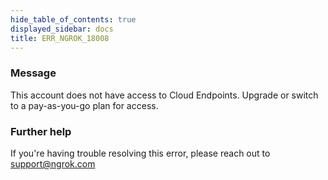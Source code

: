 ```yaml
---
hide_table_of_contents: true
displayed_sidebar: docs
title: ERR_NGROK_18008
---
```


### Message

This account does not have access to Cloud Endpoints. Upgrade or switch to a pay-as-you-go plan for access.

<ErrorDetails />

### Further help

If you're having trouble resolving this error, please reach out to [support@ngrok.com](mailto:support@ngrok.com?subject=Help%20with%20ERR_NGROK_18008)
